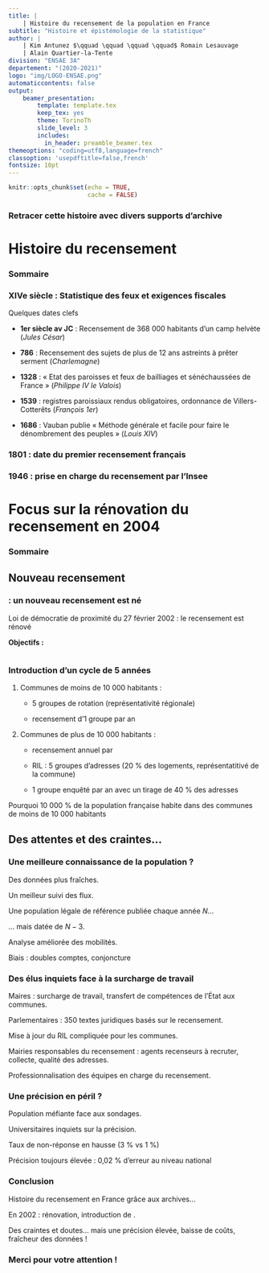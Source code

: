 ```yaml
---
title: | 
    | Histoire du recensement de la population en France
subtitle: "Histoire et épistémologie de la statistique"
author: | 
    | Kim Antunez $\qquad \qquad \qquad \qquad$ Romain Lesauvage
    | Alain Quartier-la-Tente
division: "ENSAE 3A"
departement: "(2020-2021)"
logo: "img/LOGO-ENSAE.png"
automaticcontents: false
output:
    beamer_presentation:
        template: template.tex
        keep_tex: yes
        theme: TorinoTh
        slide_level: 3
        includes:
          in_header: preamble_beamer.tex
themeoptions: "coding=utf8,language=french"
classoption: 'usepdftitle=false,french'
fontsize: 10pt
---
```


```r
knitr::opts_chunk$set(echo = TRUE,
                      cache = FALSE)
```

### Retracer cette histoire avec divers supports d’archive

\begin{figure}
\begin{picture}(200,150)   
\put(10,-50){\includegraphics[width=0.6\textwidth,angle=-10,origin=c]{img/support1.png}}
\pause
\put(-60,-50){\includegraphics[width=0.8\textwidth,angle=10,origin=c]{img/support2.png}}
\pause
\put(-100,-20){\includegraphics[width=.4\textwidth,angle=-35,origin=c]{img/supporta.jpg}}
\put(20,-30){\includegraphics[width=.4\textwidth,angle=0,page=3]{img/supportb.png}} 
\put(90,-40){\includegraphics[width=.4\textwidth,angle=45,origin=c, page=2]{img/supportc.jpg}}
\pause
\put(-75,-40){\includegraphics[width=1.1\textwidth,angle=0,origin=c]{img/support3.png}}
\pause
\put(-10,-20){\includegraphics[width=0.6\textwidth,angle=30,origin=c]{img/support4.png}}
\end{picture}    
\end{figure}

# Histoire du recensement

### Sommaire
\tableofcontents[currentsection, hideothersubsections]

### XIVe siècle : Statistique des feux et exigences fiscales

Quelques dates clefs \dots

-	**1er siècle av JC** : Recensement de 368 000 habitants d'un camp helvète (*Jules César*)

-	**786** : Recensement des sujets de plus de 12 ans astreints à prêter serment (*Charlemagne*)

-	**1328** : « Etat des paroisses et feux de bailliages et sénéchaussées de France » (*Philippe IV le Valois*)

-	**1539** : registres paroissiaux rendus obligatoires, ordonnance de Villers-Cotterêts (*François 1er*) 

- **1686** : Vauban publie « Méthode générale et facile pour faire le dénombrement des peuples » (*Louis XIV*)

<!-- ### XVIIe siècle : Vauban promeut les recensements -->

<!-- \bigskip -->

<!-- \begin{quote} -->
<!-- \Huge\textbf{``}\normalsize -->
<!-- \footnotesize -->
<!-- \emph{Il n'y a qu'à continuer cette Table dans le même ordre jusqu'à la fin de chaque Paroisse, et au bas des colonnes mettre le total de ce qui s'y trouvera} -->
<!-- \normalsize -->
<!-- \begin{flushright} -->
<!-- \Huge\textbf{''}\normalsize -->
<!-- \end{flushright} -->
<!-- \end{quote} -->

<!-- \begin{figure} -->
<!--   \caption{Première page et modèle de tableau dans l’ouvrage de Vauban (1686).} -->
<!-- \begin{center} -->
<!-- \includegraphics[width = 0.7\linewidth]{img/vauban.jpg} -->
<!-- \end{center} -->
<!-- %\vspace{0.1cm} -->
<!-- \footnotesize -->
<!-- \emph{Source -- gallica.bnf.fr / Bibliothèque nationale de France.} -->
<!-- \end{figure} -->

### 1801 : date du premier recensement français


\bigskip

\begin{figure}
  \caption{Premières lignes de listes nominatives de quelques recensements ayant eu lieu à Togny-aux-Boeufs (département de la Marne) entre 1836 et 1901.}
\begin{center}
\includegraphics[width = 0.5\linewidth]{img/support1.png}
\end{center}
%\vspace{0.1cm}
\footnotesize
\emph{Source -- archives départementales de la Marne.}
\end{figure}


### 1946 : prise en charge du recensement par l'Insee

\medskip

\begin{figure}
  \caption{Schéma de codage informatique de la catégorie de migrant dans le recensement de 1962.}
\begin{center}
\includegraphics[width = 0.6\linewidth]{img/informatique.png}
\end{center}
%\vspace{0.1cm}
\footnotesize
\emph{Source -- Chevry, 1963.\\Note -- Après un maximum de 6 lectures et comparaisons, l’ordinateur détermine la catégorie de migrant de l’individu et la chiffre sur une bande magnétique.}
\end{figure}

# Focus sur la rénovation du recensement en 2004

### Sommaire
\tableofcontents[currentsection, hideothersubsections]


## Nouveau recensement


### \bccalendrier 2004 : un nouveau recensement est né

\bclampe Loi de démocratie de proximité du 27 février 2002 : le recensement est rénové 

<!-- \pause -->
**Objectifs :**

\begin{itemize}

\item données plus fraiches

\item lissage des dépenses publiques

%\item améliorations méthodologiques
\end{itemize}

\bigskip

:::: {.columns}
::: {.column}
\highlightbf{Avant (<1999)}

\begin{itemize}
\item recensement exhaustif (tous les 6 à 9 ans)

\smallskip
\item coût ponctuel 150 millions €
\end{itemize}
:::

::: {.column}
\highlightbf{Après (>2004)}

\begin{itemize}
\item recensement annuel par sondage $\phantom{text{blablabla}}$

\smallskip
\item coût annuel : 30 millions €

%\item méthodes de redressement
\end{itemize}
:::
::::

### Introduction d'un cycle de 5 années	

1. Communes de moins de 10 000 habitants :

    * 5 groupes de rotation (représentativité régionale)
    
    * recensement \highlight{exhaustif} d'1 groupe par an
    
\medskip <!-- \pause -->

2. Communes de plus de 10 000 habitants :

    * recensement annuel par \highlight{sondage}
    
    * RIL : 5 groupes d'adresses (20 % des logements, représentatitivé de la commune)
    
    * 1 groupe enquêté par an avec un tirage de 40 % des adresses

<!-- \pause -->

Pourquoi 10 000 \bcquestion 50 % de la population française habite dans des communes de moins de 10 000 habitants

## Des attentes et des craintes...

### Une meilleure connaissance de la population ?

\textit{La théorie...}

\faPlusSquare{} Des données plus fraîches.

\faPlusSquare{} Un meilleur suivi des flux.

\begin{center}\end{center}

<!-- \pause -->

\textit{... vs la pratique}

\faPlusSquare{} Une population légale de référence publiée chaque année $N$...

\faMinusSquare{} ... mais datée de $N-3$.

\faPlusSquare{} Analyse améliorée des mobilités.

\faMinusSquare{} Biais : doubles comptes, conjoncture


### Des élus inquiets face à la surcharge de travail

\begin{center}\bcattention \end{center}

\faQuestionCircle{} Maires : surcharge de travail, transfert de compétences de l'État aux communes.

\faQuestionCircle{} Parlementaires : 350 textes juridiques basés sur le recensement.

<!-- \pause -->

\begin{center}\bcsmmh\end{center}

\faMinusCircle{} Mise à jour du RIL compliquée pour les communes.

\faMinusCircle{} Mairies responsables du recensement : agents recenseurs à recruter, collecte, qualité des adresses.

<!-- \pause -->

\begin{center}\bcsmbh\end{center}

\faPlusCircle{} Professionnalisation des équipes en charge du recensement.

### Une précision en péril ?

\begin{center}\bcattention \end{center}

\faQuestionCircle{} Population méfiante face aux sondages.

\faQuestionCircle{} Universitaires inquiets sur la précision.

<!-- \pause -->

\begin{center}\bcsmmh\end{center}

\faMinusCircle{} Taux de non-réponse en hausse (3 \% vs 1 \%)

<!-- \pause -->

\begin{center}\bcsmbh\end{center}

\faPlusCircle{} Précision toujours élevée : 0,02 \% d'erreur au niveau national

### Conclusion

\begin{center}\bcoeil\end{center}
Histoire du recensement en France grâce aux archives...

\begin{center}\bcstop\end{center}
En 2002 : rénovation, introduction de \highlight{sondages}.

\begin{center}\bcattention\end{center}
Des craintes et doutes... mais une précision élevée, baisse de coûts, fraîcheur des données !
  

### Merci pour votre attention ! {.noframenumbering}

\bigskip 

\begin{center}
\includegraphics[width = 3cm]{img/LOGO-ENSAE.png}
\end{center}
